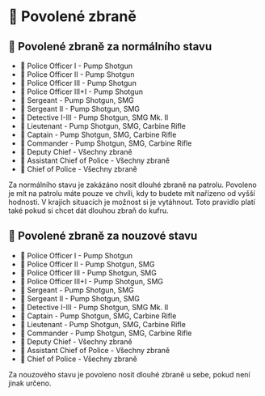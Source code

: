
# 🔫 Povolené zbraně

## 🔫 Povolené zbraně za normálního stavu

- 👮 Police Officer I - Pump Shotgun
- 👮 Police Officer II - Pump Shotgun
- 👮 Police Officer III - Pump Shotgun
- 👮 Police Officer III+I - Pump Shotgun
- 👮 Sergeant - Pump Shotgun, SMG
- 👮 Sergeant II - Pump Shotgun, SMG
- 👮 Detective I-III - Pump Shotgun, SMG Mk. II
- 👮 Lieutenant - Pump Shotgun, SMG, Carbine Rifle
- 👮 Captain - Pump Shotgun, SMG, Carbine Rifle
- 👮 Commander - Pump Shotgun, SMG, Carbine Rifle
- 👮 Deputy Chief - Všechny zbraně
- 👮 Assistant Chief of Police - Všechny zbraně
- 👮 Chief of Police - Všechny zbraně

<Callout type="info" emoji="ℹ️">
  Za normálního stavu je zakázáno nosit dlouhé zbraně na patrolu. Povoleno je mít na patrolu máte pouze ve chvíli, kdy to budete mít nařízeno od vyšší hodnosti. V krajích situacích je možnost si je vytáhnout. Toto pravidlo platí také pokud si chcet dát dlouhou zbraň do kufru. 
</Callout>

## 🔫 Povolené zbraně za nouzové stavu
- 👮 Police Officer I - Pump Shotgun
- 👮 Police Officer II -  Pump Shotgun, SMG
- 👮 Police Officer III -  Pump Shotgun, SMG
- 👮 Police Officer III+I -  Pump Shotgun, SMG
- 👮 Sergeant -  Pump Shotgun, SMG
- 👮 Sergeant II -  Pump Shotgun, SMG
- 👮 Detective I-III -  Pump Shotgun, SMG Mk. II
- 👮 Captain -  Pump Shotgun, SMG, Carbine Rifle
- 👮 Lieutenant - Pump Shotgun, SMG, Carbine Rifle
- 👮 Commander - Pump Shotgun, SMG, Carbine Rifle
- 👮 Deputy Chief - Všechny zbraně
- 👮 Assistant Chief of Police - Všechny zbraně
- 👮 Chief of Police - Všechny zbraně

<Callout type="info" emoji="ℹ️">
Za nouzového stavu je povoleno nosit dlouhé zbraně u sebe, pokud není jinak určeno.
</Callout>